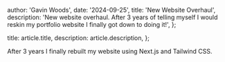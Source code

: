 
  author: 'Gavin Woods',
  date: '2024-09-25',
  title: 'New Website Overhaul',
  description:
    'New website overhaul. After 3 years of telling myself I would reskin my portfolio website I finally got down to doing it!',
};

  title: article.title,
  description: article.description,
};


After 3 years I finally rebuilt my website using Next.js and Tailwind CSS.

<Image src={reskin} alt="" />
